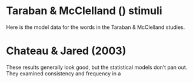 



# Taraban & McClelland () stimuli
Here is the model data for the words in the Taraban & McClelland studies.

# Chateau & Jared (2003)

These results generally look good, but the statistical models don't pan out. They examined consistency and frequency in a 


```r


```